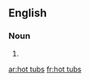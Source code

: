 ==English==

===Noun===
{{head|en|plural|head=[[hot]] [[tubs]]}}

# {{plural of|hot tub|lang=en}}

[[ar:hot tubs]]
[[fr:hot tubs]]